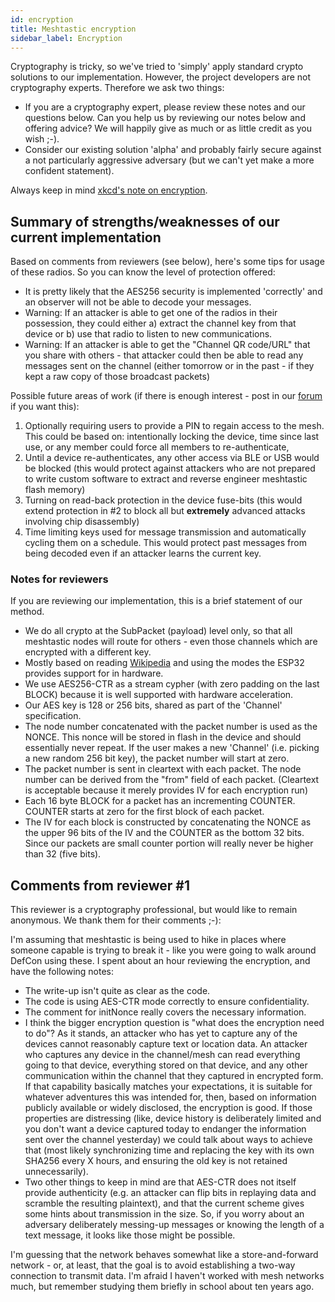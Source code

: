 ```yaml
---
id: encryption
title: Meshtastic encryption
sidebar_label: Encryption
---
```


Cryptography is tricky, so we've tried to 'simply' apply standard crypto solutions to our implementation. However, the project developers are not cryptography experts. Therefore we ask two things:

- If you are a cryptography expert, please review these notes and our questions below. Can you help us by reviewing our notes below and offering advice? We will happily give as much or as little credit as you wish ;-).
- Consider our existing solution 'alpha' and probably fairly secure against a not particularly aggressive adversary (but we can't yet make a more confident statement).

Always keep in mind [xkcd's note on encryption](https://xkcd.com/538).

## Summary of strengths/weaknesses of our current implementation

Based on comments from reviewers (see below), here's some tips for usage of these radios. So you can know the level of protection offered:

- It is pretty likely that the AES256 security is implemented 'correctly' and an observer will not be able to decode your messages.
- Warning: If an attacker is able to get one of the radios in their possession, they could either a) extract the channel key from that device or b) use that radio to listen to new communications.
- Warning: If an attacker is able to get the "Channel QR code/URL" that you share with others - that attacker could then be able to read any messages sent on the channel (either tomorrow or in the past - if they kept a raw copy of those broadcast packets)

Possible future areas of work (if there is enough interest - post in our [forum](https://meshtastic.discourse.group) if you want this):

1. Optionally requiring users to provide a PIN to regain access to the mesh. This could be based on: intentionally locking the device, time since last use, or any member could force all members to re-authenticate,
2. Until a device re-authenticates, any other access via BLE or USB would be blocked (this would protect against attackers who are not prepared to write custom software to extract and reverse engineer meshtastic flash memory)
3. Turning on read-back protection in the device fuse-bits (this would extend protection in #2 to block all but **extremely** advanced attacks involving chip disassembly)
4. Time limiting keys used for message transmission and automatically cycling them on a schedule. This would protect past messages from being decoded even if an attacker learns the current key.

### Notes for reviewers

If you are reviewing our implementation, this is a brief statement of our method.

- We do all crypto at the SubPacket (payload) level only, so that all meshtastic nodes will route for others - even those channels which are encrypted with a different key.
- Mostly based on reading [Wikipedia](<https://en.wikipedia.org/wiki/Block_cipher_mode_of_operation#Counter_(CTR)>) and using the modes the ESP32 provides support for in hardware.
- We use AES256-CTR as a stream cypher (with zero padding on the last BLOCK) because it is well supported with hardware acceleration.
- Our AES key is 128 or 256 bits, shared as part of the 'Channel' specification.
- The node number concatenated with the packet number is used as the NONCE. This nonce will be stored in flash in the device and should essentially never repeat. If the user makes a new 'Channel' (i.e. picking a new random 256 bit key), the packet number will start at zero.
- The packet number is sent in cleartext with each packet. The node number can be derived from the "from" field of each packet. (Cleartext is acceptable because it merely provides IV for each encryption run)
- Each 16 byte BLOCK for a packet has an incrementing COUNTER. COUNTER starts at zero for the first block of each packet.
- The IV for each block is constructed by concatenating the NONCE as the upper 96 bits of the IV and the COUNTER as the bottom 32 bits. Since our packets are small counter portion will really never be higher than 32 (five bits).

## Comments from reviewer #1

This reviewer is a cryptography professional, but would like to remain anonymous. We thank them for their comments ;-):

I'm assuming that meshtastic is being used to hike in places where someone capable is trying to break it - like you were going to walk around DefCon using these. I spent about an hour reviewing the encryption, and have the following notes:

- The write-up isn't quite as clear as the code.
- The code is using AES-CTR mode correctly to ensure confidentiality.
- The comment for initNonce really covers the necessary information.
- I think the bigger encryption question is "what does the encryption need to do"? As it stands, an attacker who has yet to capture any of the devices cannot reasonably capture text or location data. An attacker who captures any device in the channel/mesh can read everything going to that device, everything stored on that device, and any other communication within the channel that they captured in encrypted form. If that capability basically matches your expectations, it is suitable for whatever adventures this was intended for, then, based on information publicly available or widely disclosed, the encryption is good. If those properties are distressing (like, device history is deliberately limited and you don't want a device captured today to endanger the information sent over the channel yesterday) we could talk about ways to achieve that (most likely synchronizing time and replacing the key with its own SHA256 every X hours, and ensuring the old key is not retained unnecessarily).
- Two other things to keep in mind are that AES-CTR does not itself provide authenticity (e.g. an attacker can flip bits in replaying data and scramble the resulting plaintext), and that the current scheme gives some hints about transmission in the size. So, if you worry about an adversary deliberately messing-up messages or knowing the length of a text message, it looks like those might be possible.

I'm guessing that the network behaves somewhat like a store-and-forward network - or, at least, that the goal is to avoid establishing a two-way connection to transmit data. I'm afraid I haven't worked with mesh networks much, but remember studying them briefly in school about ten years ago.
